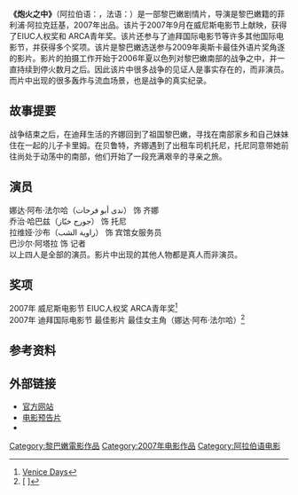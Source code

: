 {{Infobox_Film |
| name           =炮火之中 - {{lang|ar|تحت القصف|}}
| imdb_id        =1094275
| writer         =菲利浦·阿拉克廷基  <br> 米歇尔·列维安特
| starring       =[[娜达·阿布·法尔哈|娜达·阿布·法尔哈]] <br> 乔治·哈巴兹
| director       = [[菲利浦·阿拉克廷基|菲利浦·阿拉克廷基]]({{lang|ar|فيليب عرقتنجي|}} {{lang|fr|Philippe Aractingi}})
| released       ={{flagicon|Italy}} 2007年9月1日(威尼斯电影节)<br> {{flagicon|Lebanon}} 2007年12月13日 <br> {{flagicon|UK}} 2008年3月21日 <br> {{flagicon|Italy}} 2008年4月 <br> {{flagicon|France}} 2008年5月
| runtime        =98分钟
| country        =[[黎巴嫩|黎巴嫩]]
| music          = [[René_Aubry|René Aubry]]  <br> [[Lazare_Boghossian|Lazare Boghossian]]
| website        = http://www.underthebombs.com/
| budget         = $2,400,000
| cinematography = 尼达尔·阿布杜勒哈里格(نضال عبد الخالق)
| language       =[[阿拉伯语|阿拉伯语]]
| producer       = 菲利浦·阿拉克廷基 <br> Hervé Chabalier <br> François Cohen-Séat <br> Henri Magalon <br> Paul Raphaël 
| distributor    = Lions Gate Films (美国)
|
}}

'''《炮火之中》'''（阿拉伯语：{{lang|ar|'''''تحت القصف'''''|}}，法语：{{lang|fr|'''''Sous les bombes'''''}}）是一部黎巴嫩剧情片，导演是黎巴嫩籍的菲利浦·阿拉克廷基，2007年出品。该片于2007年9月在威尼斯电影节上献映，获得了EIUC人权奖和 ARCA青年奖。该片还参与了迪拜国际电影节等许多其他国际电影节，并获得多个奖项。该片是黎巴嫩选送参与2009年奥斯卡最佳外语片奖角逐的影片。影片的拍摄工作开始于2006年夏以色列对黎巴嫩南部的战争之中，并一直持续到停火数月之后。因此该片中很多战争的见证人是事实存在的，而非演员。而片中出现的很多轰炸与流血场景，也是战争的真实纪录。

== 故事提要 ==
战争结束之后，在迪拜生活的齐娜回到了祖国黎巴嫩，寻找在南部家乡和自己妹妹住在一起的儿子卡里姆。在贝鲁特，齐娜遇到了出租车司机托尼，托尼同意带她前往尚处于动荡中的南部，他们开始了一段充满艰辛的寻亲之旅。

== 演员 ==
娜达·阿布·法尔哈（ندى أبو فرحات） 饰 齐娜 <br> 乔治·哈巴兹（جورج خبّاز） 饰 托尼 <br> 拉维娅·沙布（راوية الشب） 饰 宾馆女服务员 <br> 巴沙尔·阿塔拉 饰 记者 <br> 以上四人是全部的演员。影片中出现的其他人物都是真人而非演员。

== 奖项 ==
2007年 威尼斯电影节 EIUC人权奖  ARCA青年奖<ref>[http://www.venice-days.com/archivioedizioni/2007/filmsearcheng.asp?idfilm=20 Venice Days]{{dead link|date=2018年3月 |bot=InternetArchiveBot |fix-attempted=yes }} </ref> <br> 2007年 迪拜国际电影节 最佳影片 最佳女主角（娜达·阿布·法尔哈）<ref>[{{Cite web |url=http://news.bbc.co.uk/hi/arabic/news/newsid_7146000/7146534.stm |title={{lang|ar|"تحت القصف" يفوز بالمهر الذهبي لمهرجان دبي|}} |access-date=2008-12-20 |archive-date=2016-03-07 |archive-url=https://web.archive.org/web/20160307024056/http://news.bbc.co.uk/hi/arabic/news/newsid_7146000/7146534.stm |dead-url=no }} {{lang|ar|"تحت القصف" يفوز بالمهر الذهبي لمهرجان دبي|}}]</ref>

== 参考资料 ==
{{Reflist}}

== 外部链接 ==
* [http://www.underthebombs.com 官方网站] {{Wayback|url=http://www.underthebombs.com/ |date=20210309203517 }}
* [http://www.youtube.com/watch?v=rHKg-XxdHRg 电影预告片] {{Wayback|url=http://www.youtube.com/watch?v=rHKg-XxdHRg |date=20110408060651 }}
* {{imdb title|id=1094275|title=Under the bombs}}

[[Category:黎巴嫩電影作品|Category:黎巴嫩電影作品]]
[[Category:2007年电影作品|Category:2007年电影作品]]
[[Category:阿拉伯语电影|Category:阿拉伯语电影]]